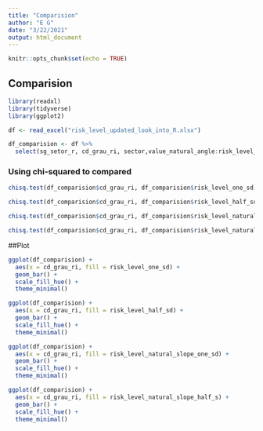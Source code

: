 ---
title: "Comparision"
author: "E G"
date: "3/22/2021"
output: html_document
---

```{r setup, include=FALSE}
knitr::opts_chunk$set(echo = TRUE)
```

## Comparision

```{r}
library(readxl)
library(tidyverse)
library(ggplot2)

df <- read_excel("risk_level_updated_look_into_R.xlsx")

df_comparision <- df %>%
  select(sg_setor_r, cd_grau_ri, sector,value_natural_angle:risk_level_natural_slope_half_s )

```

### Using chi-squared to compared
```{r}
chisq.test(df_comparision$cd_grau_ri, df_comparision$risk_level_one_sd)

chisq.test(df_comparision$cd_grau_ri, df_comparision$risk_level_half_sd)

chisq.test(df_comparision$cd_grau_ri, df_comparision$risk_level_natural_slope_one_sd)

chisq.test(df_comparision$cd_grau_ri, df_comparision$risk_level_natural_slope_half_s)

```

##Plot
```{r}
ggplot(df_comparision) +
  aes(x = cd_grau_ri, fill = risk_level_one_sd) +
  geom_bar() +
  scale_fill_hue() +
  theme_minimal()

ggplot(df_comparision) +
  aes(x = cd_grau_ri, fill = risk_level_half_sd) +
  geom_bar() +
  scale_fill_hue() +
  theme_minimal()

ggplot(df_comparision) +
  aes(x = cd_grau_ri, fill = risk_level_natural_slope_one_sd) +
  geom_bar() +
  scale_fill_hue() +
  theme_minimal()

ggplot(df_comparision) +
  aes(x = cd_grau_ri, fill = risk_level_natural_slope_half_s) +
  geom_bar() +
  scale_fill_hue() +
  theme_minimal()

```


